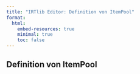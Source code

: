```yaml
---
title: "IRTlib Editor: Definition von ItemPool"
format:
  html:
    embed-resources: true
    minimal: true 
    toc: false
---
```


## Definition von ItemPool
